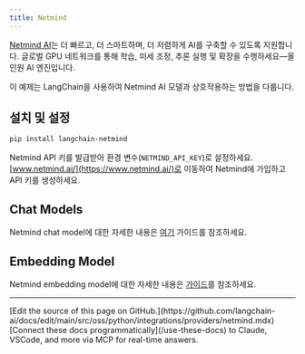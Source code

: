 ```yaml
---
title: Netmind
---
```


[Netmind AI](https://www.netmind.ai/)는 더 빠르고, 더 스마트하며, 더 저렴하게 AI를 구축할 수 있도록 지원합니다.
글로벌 GPU 네트워크를 통해 학습, 미세 조정, 추론 실행 및 확장을 수행하세요—올인원 AI 엔진입니다.

이 예제는 LangChain을 사용하여 Netmind AI 모델과 상호작용하는 방법을 다룹니다.

## 설치 및 설정

```bash
pip install langchain-netmind
```

Netmind API 키를 발급받아 환경 변수(`NETMIND_API_KEY`)로 설정하세요.
[www.netmind.ai/](https://www.netmind.ai/)로 이동하여 Netmind에 가입하고 API 키를 생성하세요.

## Chat Models

Netmind chat model에 대한 자세한 내용은 [여기](/oss/python/integrations/chat/netmind) 가이드를 참조하세요.

## Embedding Model

Netmind embedding model에 대한 자세한 내용은 [가이드](/oss/python/integrations/text_embedding/netmind)를 참조하세요.

---

<Callout icon="pen-to-square" iconType="regular">
    [Edit the source of this page on GitHub.](https://github.com/langchain-ai/docs/edit/main/src/oss/python/integrations/providers/netmind.mdx)
</Callout>
<Tip icon="terminal" iconType="regular">
    [Connect these docs programmatically](/use-these-docs) to Claude, VSCode, and more via MCP for    real-time answers.
</Tip>
